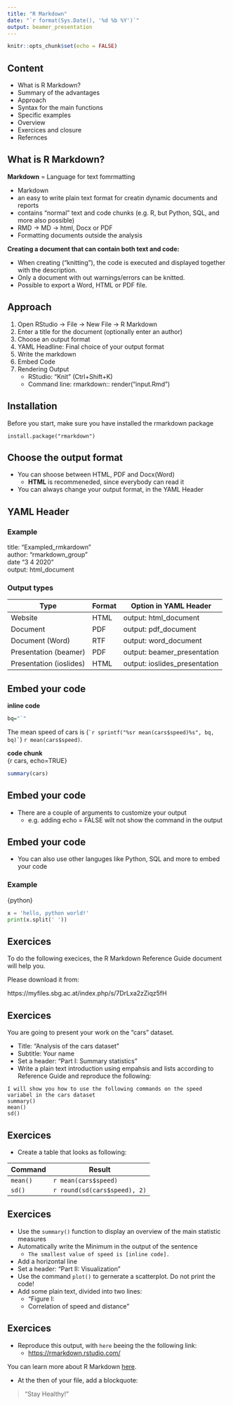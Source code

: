```yaml
---
title: "R Markdown"
date: "`r format(Sys.Date(), '%d %b %Y')`"
output: beamer_presentation
---
```


```r
knitr::opts_chunk$set(echo = FALSE)
```

## Content

- What is R Markdown?
- Summary of the advantages
- Approach
- Syntax for the main functions
- Specific examples
- Overview
- Exercices and closure
- Refernces

## What is R Markdown?

**Markdown** = Language for text fomrmatting  

* Markdown  
* an easy to write plain text format for creatin dynamic documents and reports  
* contains "normal" text and code chunks (e.g. R, but Python, SQL, and more also possible)  
* RMD -> MD -> html, Docx or PDF  
* Formatting documents outside the analysis  

**Creating a document that can contain both text and code:**  

* When creating ("knitting"), the code is executed and displayed together with the description.  
* Only a document with out warnings/errors can be knitted.  
* Possible to export a Word, HTML or PDF file.  

## Approach
1. Open RStudio -> File -> New File -> R Markdown
2. Enter a title for the document (optionally enter an author)
3. Choose an output format
4. YAML Headline: Final choice of your output format
5. Write the markdown
6. Embed Code
7. Rendering Output  
    + RStudio: "Knit" (Ctrl+Shift+K)
    + Command line: rmarkdown:: render("input.Rmd")

## Installation
Before you start, make sure you have installed the rmarkdown package  

`install.package("rmarkdown")`

## Choose the output format
* You can shoose between HTML, PDF and Docx(Word)  
   + **HTML** is recommeneded, since everybody can read it
* You can always change your output format, in the  YAML Header

## YAML Header
### Example
title: "Exampled_rmkardown"  
author: "rmarkdown_group"  
date "3 4 2020"  
output: html_document  
  
### Output types

Type | Format | Option in YAML Header
-----|--------|------------------------
Website | HTML | output: html_document  
Document | PDF | output: pdf_document
Document (Word) | RTF | output: word_document
Presentation (beamer) | PDF | output: beamer_presentation
Presentation (ioslides) | HTML | output: ioslides_presentation



## Embed your code
**inline code **   
```r
bq="`"
```
The mean speed of cars is (`` `r sprintf("%sr mean(cars$speed)%s", bq, bq)` ``) `r mean(cars$speed)`. 

**code chunk**   
{r cars, echo=TRUE}

```r
summary(cars)
```

## Embed your code
* There are a couple of arguments to customize your output
    + e.g. adding echo = FALSE wilt not show the command in the output
    
## Embed your code
* You can also use other languges like Python, SQL and more to embed your code  

### Example
{python}  
```python
x = 'hello, python world!'
print(x.split(' '))
```


## Exercices

To do the following execices, the R Markdown Reference Guide document will help you.  
  
Please download it from:  
  
https://myfiles.sbg.ac.at/index.php/s/7DrLxa2zZiqz5fH

## Exercices  

You are going to present your work on the "cars" dataset. 

* Title: "Analysis of the cars dataset"  
* Subtitle: Your name  
* Set a header: "Part I: Summary statistics"  
* Write a plain text introduction using empahsis and lists according to Reference Guide 
and reproduce the following:  
  
`I will show you how to use the following commands on the speed variabel in the cars dataset`  
`summary()`  
`mean()`  
`sd()`  

## Exercices

* Create a table that looks as following:

Command | Result
--------|-------
`mean()` | `r mean(cars$speed)`
`sd()` | `r round(sd(cars$speed), 2)`

## Exercices

* Use the `summary()` function to display an overview of the main statistic measures
* Automatically write the Minimum in the output of the sentence
    + `The smallest value of speed is [inline code].`
* Add a horizontal line
* Set a header: "Part II: Visualization"
* Use the command `plot()` to gernerate a scatterplot. Do not print the code!
* Add some plain text, divided into two lines:
    + "Figure I:
    + Correlation of speed and distance"
    
    
## Exercices
* Reproduce this output, with `here` beeing the the following link:
    +  [https://rmarkdown.rstudio.com/](https://rmarkdown.rstudio.com/)  
      
You can learn more about R Markdown [here](https://rmarkdown.rstudio.com/).  

* At the then of your file, add a blockquote:  

> "Stay Healthy!"
